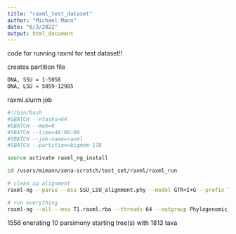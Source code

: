 ```yaml
---
title: "raxml_test_dataset"
author: "Michael Mann"
date: "6/3/2022"
output: html_document
---
```


code for running raxml for test dataset!!

creates partition file
```bash
DNA, SSU = 1-5058
DNA, LSU = 5059-12985
```

raxml.slurm job
```bash
#!/bin/bash
#SBATCH --ntasks=64
#SBATCH --mem=0
#SBATCH --time=48:00:00
#SBATCH --job-name=raxml
#SBATCH --partition=bigmem-1TB

source activate raxml_ng_install

cd /users/mimann/xena-scratch/test_set/raxml/raxml_run

# clean up alignment
raxml-ng --parse --msa SSU_LSU_alignment.phy --model GTR+I+G --prefix T1 --site-weights weights.txt --model partition.txt

# run everything
raxml-ng --all --msa T1.raxml.rba --threads 64 --outgroup Phylogenomic_Ichthyophonus_hoferi --model GTR+I+G --tree pars{10} --bs-trees 100 --tree-constraint constraint_tree_no_redundant_taxa.tree --bs-metric TBE 
```

1556
enerating 10 parsimony starting tree(s) with 1813 taxa
